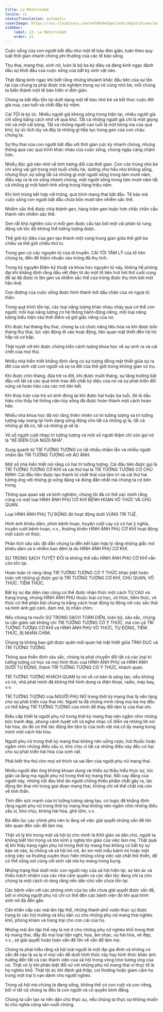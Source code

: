 ```yaml
---
title: La Maternidad
locale: vi
statusTranslation: automatic
coverImage: https://res.cloudinary.com/xmfm6mhw3gwctndtcubgx2rptnae/image/upload/v1740337243/small_cover_educacion_fundamental_a051170f1c.webp
sidebar:
    label: 23. La Maternidad
    order: 23
---
```

Cuộc sống của con người bắt đầu như một tế bào đơn giản, tuân theo quy luật thời gian nhanh chóng phi thường của các tế bào sống.

Thụ thai, mang thai, sinh nở, luôn là bộ ba kỳ diệu và đáng kinh ngạc đánh dấu sự khởi đầu của cuộc sống của bất kỳ sinh vật nào.

Thật đáng kinh ngạc khi biết rằng những khoảnh khắc đầu tiên của sự tồn tại của chúng ta phải được trải nghiệm trong sự vô cùng nhỏ bé, mỗi chúng ta biến thành một tế bào hiển vi đơn giản.

Chúng ta bắt đầu tồn tại dưới dạng một tế bào nhỏ bé và kết thúc cuộc đời già nua, cao tuổi và chất đầy kỷ niệm.

Cái TÔI là ký ức. Nhiều người già không sống trong hiện tại, nhiều người già chỉ sống bằng cách nhớ về quá khứ. Tất cả những người già chỉ là một giọng nói và một cái bóng. Tất cả những người cao tuổi là một bóng ma của quá khứ, ký ức tích lũy và đây là những gì tiếp tục trong gen của con cháu chúng ta.

Sự thụ thai của con người bắt đầu với thời gian cực kỳ nhanh chóng, nhưng thông qua các quá trình khác nhau của cuộc sống, chúng ngày càng chậm hơn.

Nhiều độc giả nên nhớ về tính tương đối của thời gian. Con côn trùng nhỏ bé chỉ sống vài giờ trong một buổi chiều hè, dường như hầu như không sống, nhưng thực sự sống tất cả những gì một người sống trong tám mươi năm, điều xảy ra là nó sống nhanh chóng, một người sống trong tám mươi năm tất cả những gì một hành tinh sống trong hàng triệu năm.

Khi tinh trùng kết hợp với trứng, quá trình mang thai bắt đầu. Tế bào mà cuộc sống con người bắt đầu chứa bốn mươi tám nhiễm sắc thể.

Nhiễm sắc thể được chia thành gen, hàng trăm gen hoặc hơn chắc chắn cấu thành nên nhiễm sắc thể.

Gen rất khó nghiên cứu vì mỗi gen được cấu tạo bởi một vài phân tử rung động với tốc độ không thể tưởng tượng được.

Thế giới kỳ diệu của gen tạo thành một vùng trung gian giữa thế giới ba chiều và thế giới chiều thứ tư.

Trong gen có các nguyên tử của di truyền. CÁI TÔI TÂM LÝ của tổ tiên chúng ta, đến để thấm nhuần vào trứng đã thụ tinh.

Trong kỷ nguyên Điện-kỹ thuật và khoa học nguyên tử này, không hề phóng đại khi khẳng định rằng dấu vết điện từ do một tổ tiên trút hơi thở cuối cùng để lại đã được in lên gen và nhiễm sắc thể của trứng được thụ tinh bởi một hậu duệ.

Con đường của cuộc sống được hình thành bởi dấu chân của vó ngựa tử thần.

Trong quá trình tồn tại, các loại năng lượng khác nhau chảy qua cơ thể con người; mỗi loại năng lượng có hệ thống hành động riêng, mỗi loại năng lượng biểu hiện vào thời điểm và giờ giấc riêng của nó.

Khi được hai tháng thụ thai, chúng ta có chức năng tiêu hóa và khi được bốn tháng thụ thai, lực vận động đi vào hoạt động, liên quan mật thiết đến hệ hô hấp và cơ bắp.

Thật tuyệt vời khi được chứng kiến cảnh tượng khoa học về sự sinh ra và cái chết của mọi thứ.

Nhiều nhà hiền triết khẳng định rằng có sự tương đồng mật thiết giữa sự ra đời của sinh vật con người và sự ra đời của thế giới trong không gian vũ trụ.

Khi được chín tháng, đứa trẻ ra đời, khi được mười tháng, sự tăng trưởng bắt đầu với tất cả các quá trình trao đổi chất kỳ diệu của nó và sự phát triển đối xứng và hoàn hảo của các mô liên kết.

Khi thóp trán của trẻ sơ sinh đóng lại khi được hai hoặc ba tuổi, đó là dấu hiệu cho thấy hệ thống não-tủy sống đã được hoàn thành một cách hoàn hảo.

Nhiều nhà khoa học đã nói rằng thiên nhiên có trí tưởng tượng và trí tưởng tượng này mang lại hình dạng sống động cho tất cả những gì là, tất cả những gì đã có, tất cả những gì sẽ là.

Vô số người cười nhạo trí tưởng tượng và một số người thậm chí còn gọi nó là "KẺ ĐIÊN CỦA NGÔI NHÀ".

Xung quanh từ TRÍ TƯỞNG TƯỢNG có rất nhiều nhầm lẫn và nhiều người nhầm lẫn TRÍ TƯỞNG TƯỢNG với ẢO ẢNH.

Một số nhà hiền triết nói rằng có hai trí tưởng tượng. Cái đầu tiên được gọi là TRÍ TƯỞNG TƯỢNG CƠ KHÍ và cái thứ hai là TRÍ TƯỞNG TƯỢNG CÓ CHỦ ĐỊNH: Cái đầu tiên được tạo thành từ chất thải của tâm trí và cái thứ hai tương ứng với những gì xứng đáng và đứng đắn nhất mà chúng ta có bên trong.

Thông qua quan sát và kinh nghiệm, chúng tôi đã có thể xác minh rằng cũng có một loại HÌNH ẢNH PHỤ CƠ KHÍ BỆNH HOẠN VÔ THỨC VÀ CHỦ QUAN.

Loại HÌNH ẢNH PHỤ TỰ ĐỘNG đó hoạt động dưới VÙNG TRÍ TUỆ.

Hình ảnh khiêu dâm, phim bệnh hoạn, truyện cười cay cú có hai ý nghĩa, truyện cười bệnh hoạn, v.v., thường khiến HÌNH ẢNH PHỤ CƠ KHÍ hoạt động một cách vô thức.

Phân tích sâu sắc đã dẫn chúng ta đến kết luận hợp lý rằng những giấc mơ khiêu dâm và ô nhiễm ban đêm là do HÌNH ẢNH PHỤ CƠ KHÍ.

SỰ TRONG SẠCH TUYỆT ĐỐI là không thể nếu HÌNH ẢNH PHỤ CƠ KHÍ vẫn còn tồn tại.

Hoàn toàn rõ ràng rằng TRÍ TƯỞNG TƯỢNG CÓ Ý THỨC khác biệt hoàn toàn với những gì được gọi là TRÍ TƯỞNG TƯỢNG CƠ KHÍ, CHỦ QUAN, VÔ THỨC. TIỀM THỨC.

Bất kỳ sự đại diện nào cũng có thể được nhận thức một cách TỰ CAO và trang trọng, nhưng HÌNH ẢNH PHỤ thuộc loại cơ học, vô thức, tiềm thức, vô thức có thể phản bội chúng ta bằng cách hoạt động tự động với các sắc thái và hình ảnh gợi cảm, đam mê, bị nhấn chìm.

Nếu chúng ta muốn SỰ TRONG SẠCH TOÀN DIỆN, toàn bộ, sâu sắc, chúng ta cần giám sát không chỉ TRÍ TƯỞNG TƯỢNG CÓ Ý THỨC, mà còn cả TRÍ TƯỞNG TƯỢNG CƠ KHÍ và HÌNH ẢNH PHỤ VÔ THỨC, TỰ ĐỘNG, TIỀM THỨC, BỊ NHẤN CHÌM.

Chúng ta không bao giờ được quên mối quan hệ mật thiết giữa TÌNH DỤC và TRÍ TƯỞNG TƯỢNG.

Thông qua thiền định sâu sắc, chúng ta phải chuyển đổi tất cả các loại trí tưởng tượng cơ học và mọi hình thức của HÌNH ẢNH PHỤ và HÌNH ẢNH DƯỚI TỰ ĐỘNG, thành TRÍ TƯỞNG TƯỢNG CÓ Ý THỨC, khách quan.

TRÍ TƯỞNG TƯỢNG KHÁCH QUAN tự nó về cơ bản là sáng tạo, nếu không có nó, nhà phát minh đã không thể hình dung ra điện thoại, radio, máy bay, v.v.

TRÍ TƯỞNG TƯỢNG của NGƯỜI PHỤ NỮ trong thời kỳ mang thai là nền tảng cho sự phát triển của thai nhi. Người ta đã chứng minh rằng mọi bà mẹ đều có thể bằng TRÍ TƯỞNG TƯỢNG của mình để thay đổi tâm lý của thai nhi.

Điều cấp thiết là người phụ nữ trong thời kỳ mang thai nên ngắm nhìn những bức tranh đẹp, phong cảnh tuyệt vời và nghe nhạc cổ điển và những lời nói hài hòa, do đó có thể tác động lên tâm lý của sinh vật mà cô ấy mang trong mình một cách hài hòa.

Người phụ nữ trong thời kỳ mang thai không nên uống rượu, hút thuốc hoặc ngắm nhìn những điều xấu xí, khó chịu vì tất cả những điều này đều có hại cho sự phát triển hài hòa của sinh vật.

Phải biết tha thứ cho mọi sở thích và sai lầm của người phụ nữ mang thai.

Nhiều người đàn ông không khoan dung và thiếu sự thấu hiểu thực sự, tức giận và lăng mạ người phụ nữ trong thời kỳ mang thai. Nỗi cay đắng của người này, những nỗi đau khổ do người chồng thiếu phẩm chất gây ra, tác động lên thai nhi trong giai đoạn mang thai, không chỉ về thể chất mà còn về tinh thần.

Tính đến sức mạnh của trí tưởng tượng sáng tạo, có logic để khẳng định rằng người phụ nữ trong thời kỳ mang thai không nên ngắm nhìn những điều xấu xí, khó chịu, không hài hòa, ghê tởm, v.v.

Đã đến lúc các chính phủ nên lo lắng về việc giải quyết những vấn đề lớn liên quan đến vấn đề làm mẹ.

Thật vô lý khi trong một xã hội tự cho mình là Kitô giáo và dân chủ, người ta không biết tôn trọng và tôn kính ý nghĩa tôn giáo của việc làm mẹ. Thật quái dị khi thấy hàng ngàn phụ nữ trong thời kỳ mang thai không có bất kỳ sự bảo vệ nào, bị chồng và xã hội bỏ rơi, ăn xin một mẩu bánh mì hoặc một công việc và thường xuyên thực hiện những công việc vật chất thô thiển, để có thể sống sót cùng với sinh vật mà họ mang trong bụng.

Những trạng thái dưới mức con người này của xã hội hiện tại, sự tàn ác và thiếu trách nhiệm của các nhà cầm quyền và các dân tộc đang chỉ ra cho chúng ta một cách rõ ràng rằng nền dân chủ vẫn chưa tồn tại.

Các bệnh viện với các phòng sinh của họ vẫn chưa giải quyết được vấn đề, bởi vì những người phụ nữ chỉ có thể đến các bệnh viện đó khi quá trình sinh nở đã đến gần.

Cần khẩn cấp các mái ấm tập thể, những thành phố vườn thực sự được trang bị các hội trường và khu dân cư cho những phụ nữ mang thai nghèo khổ, phòng khám và trang trại cho con cái của họ.

Những mái ấm tập thể này là nơi ở cho những phụ nữ nghèo khổ trong thời kỳ mang thai, đầy đủ mọi loại tiện nghi, hoa, âm nhạc, sự hài hòa, vẻ đẹp, v.v., sẽ giải quyết hoàn toàn vấn đề lớn về vấn đề làm mẹ.

Chúng ta phải hiểu rằng xã hội loài người là một đại gia đình và không có vấn đề nào là xa lạ vì mọi vấn đề dưới hình thức này hay hình thức khác ảnh hưởng đến tất cả các thành viên của xã hội trong vòng tròn tương ứng của nó. Thật vô lý khi phân biệt đối xử với những phụ nữ mang thai vì thực tế là họ nghèo khổ. Thật tội ác khi đánh giá thấp, coi thường hoặc giam cầm họ trong một trại tị nạn dành cho người nghèo.

Trong xã hội mà chúng ta đang sống, không thể có con ruột và con riêng, bởi vì tất cả chúng ta đều là con người và có quyền bình đẳng.

Chúng ta cần tạo ra nền dân chủ thực sự, nếu chúng ta thực sự không muốn bị chủ nghĩa cộng sản nuốt chửng.

